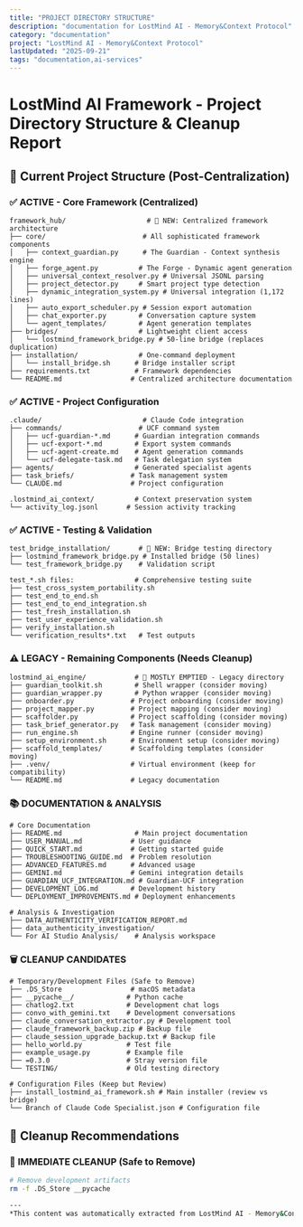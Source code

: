 ```yaml
---
title: "PROJECT DIRECTORY STRUCTURE"
description: "documentation for LostMind AI - Memory&Context Protocol"
category: "documentation"
project: "LostMind AI - Memory&Context Protocol"
lastUpdated: "2025-09-21"
tags: "documentation,ai-services"
---
```


# LostMind AI Framework - Project Directory Structure & Cleanup Report

## 📂 Current Project Structure (Post-Centralization)

### ✅ **ACTIVE - Core Framework (Centralized)**
```
framework_hub/                    # 🎯 NEW: Centralized framework architecture
├── core/                        # All sophisticated framework components
│   ├── context_guardian.py      # The Guardian - Context synthesis engine
│   ├── forge_agent.py          # The Forge - Dynamic agent generation
│   ├── universal_context_resolver.py # Universal JSONL parsing
│   ├── project_detector.py     # Smart project type detection
│   ├── dynamic_integration_system.py # Universal integration (1,172 lines)
│   ├── auto_export_scheduler.py # Session export automation
│   ├── chat_exporter.py        # Conversation capture system
│   └── agent_templates/        # Agent generation templates
├── bridges/                    # Lightweight client access
│   └── lostmind_framework_bridge.py # 50-line bridge (replaces duplication)
├── installation/               # One-command deployment
│   └── install_bridge.sh      # Bridge installer script
├── requirements.txt           # Framework dependencies
└── README.md                 # Centralized architecture documentation
```

### ✅ **ACTIVE - Project Configuration**
```
.claude/                         # Claude Code integration
├── commands/                   # UCF command system
│   ├── ucf-guardian-*.md      # Guardian integration commands
│   ├── ucf-export-*.md        # Export system commands
│   ├── ucf-agent-create.md    # Agent generation commands
│   └── ucf-delegate-task.md   # Task delegation system
├── agents/                    # Generated specialist agents
├── task_briefs/              # Task management system
└── CLAUDE.md                 # Project configuration

.lostmind_ai_context/          # Context preservation system
└── activity_log.jsonl       # Session activity tracking
```

### ✅ **ACTIVE - Testing & Validation**
```
test_bridge_installation/       # 🎯 NEW: Bridge testing directory
├── lostmind_framework_bridge.py # Installed bridge (50 lines)
└── test_framework_bridge.py    # Validation script

test_*.sh files:               # Comprehensive testing suite
├── test_cross_system_portability.sh
├── test_end_to_end.sh
├── test_end_to_end_integration.sh
├── test_fresh_installation.sh
├── test_user_experience_validation.sh
├── verify_installation.sh
└── verification_results*.txt   # Test outputs
```

### ⚠️ **LEGACY - Remaining Components (Needs Cleanup)**
```
lostmind_ai_engine/            # 🚨 MOSTLY EMPTIED - Legacy directory
├── guardian_toolkit.sh        # Shell wrapper (consider moving)
├── guardian_wrapper.py        # Python wrapper (consider moving)  
├── onboarder.py              # Project onboarding (consider moving)
├── project_mapper.py         # Project mapping (consider moving)
├── scaffolder.py             # Project scaffolding (consider moving)
├── task_brief_generator.py   # Task management (consider moving)
├── run_engine.sh             # Engine runner (consider moving)
├── setup_environment.sh      # Environment setup (consider moving)
├── scaffold_templates/       # Scaffolding templates (consider moving)
├── .venv/                    # Virtual environment (keep for compatibility)
└── README.md                 # Legacy documentation
```

### 📚 **DOCUMENTATION & ANALYSIS**
```
# Core Documentation
├── README.md                  # Main project documentation
├── USER_MANUAL.md            # User guidance
├── QUICK_START.md            # Getting started guide
├── TROUBLESHOOTING_GUIDE.md  # Problem resolution
├── ADVANCED_FEATURES.md      # Advanced usage
├── GEMINI.md                 # Gemini integration details
├── GUARDIAN_UCF_INTEGRATION.md # Guardian-UCF integration
├── DEVELOPMENT_LOG.md        # Development history
└── DEPLOYMENT_IMPROVEMENTS.md # Deployment enhancements

# Analysis & Investigation
├── DATA_AUTHENTICITY_VERIFICATION_REPORT.md
├── data_authenticity_investigation/
└── For AI Studio Analysis/    # Analysis workspace
```

### 🗑️ **CLEANUP CANDIDATES**
```
# Temporary/Development Files (Safe to Remove)
├── .DS_Store                 # macOS metadata
├── __pycache__/             # Python cache
├── chatlog2.txt             # Development chat logs
├── convo_with_gemini.txt    # Development conversations
├── claude_conversation_extractor.py # Development tool
├── claude_framework_backup.zip # Backup file
├── claude_session_upgrade_backup.txt # Backup file
├── hello_world.py           # Test file
├── example_usage.py         # Example file
├── =0.3.0                   # Stray version file
└── TESTING/                 # Old testing directory

# Configuration Files (Keep but Review)
├── install_lostmind_ai_framework.sh # Main installer (review vs bridge)
└── Branch of Claude Code Specialist.json # Configuration file
```

## 🧹 Cleanup Recommendations

### 🔴 **IMMEDIATE CLEANUP (Safe to Remove)**
```bash
# Remove development artifacts
rm -f .DS_Store __pycache

---
*This content was automatically extracted from LostMind AI - Memory&Context Protocol. For the most up-to-date information, refer to the source project.*
